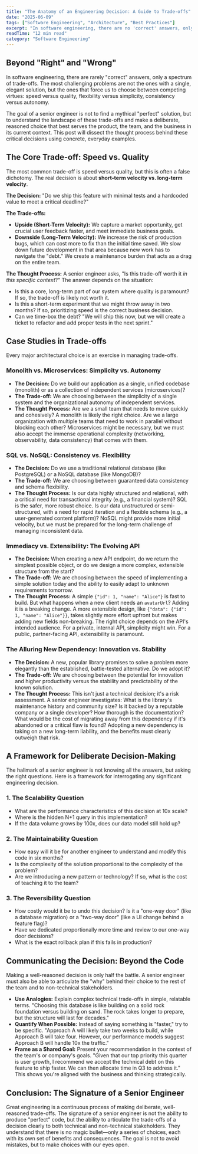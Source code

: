 ```yaml
---
title: "The Anatomy of an Engineering Decision: A Guide to Trade-offs"
date: "2025-06-09"
tags: ["Software Engineering", "Architecture", "Best Practices"]
excerpt: "In software engineering, there are no 'correct' answers, only a spectrum of trade-offs. This post dissects the thought process behind making deliberate, reasoned engineering decisions."
readTime: "12 min read"
category: "Software Engineering"
---
```


## Beyond "Right" and "Wrong"

In software engineering, there are rarely "correct" answers, only a spectrum of trade-offs. The most challenging problems are not the ones with a single, elegant solution, but the ones that force us to choose between competing virtues: speed versus quality, flexibility versus simplicity, consistency versus autonomy.

The goal of a senior engineer is not to find a mythical "perfect" solution, but to understand the landscape of these trade-offs and make a deliberate, reasoned choice that best serves the product, the team, and the business in its current context. This post will dissect the thought process behind these critical decisions using concrete, everyday examples.

## The Core Trade-off: Speed vs. Quality

The most common trade-off is speed versus quality, but this is often a false dichotomy. The real decision is about **short-term velocity vs. long-term velocity**.

**The Decision:** "Do we ship this feature with minimal tests and a hardcoded value to meet a critical deadline?"

**The Trade-offs:**
*   **Upside (Short-Term Velocity):** We capture a market opportunity, get crucial user feedback faster, and meet immediate business goals.
*   **Downside (Long-Term Velocity):** We increase the risk of production bugs, which can cost more to fix than the initial time saved. We slow down future development in that area because new work has to navigate the "debt." We create a maintenance burden that acts as a drag on the entire team.

**The Thought Process:**
A senior engineer asks, "Is this trade-off worth it *in this specific context*?" The answer depends on the situation:
*   Is this a core, long-term part of our system where quality is paramount? If so, the trade-off is likely not worth it.
*   Is this a short-term experiment that we might throw away in two months? If so, prioritizing speed is the correct business decision.
*   Can we time-box the debt? "We will ship this now, but we will create a ticket to refactor and add proper tests in the next sprint."

## Case Studies in Trade-offs

Every major architectural choice is an exercise in managing trade-offs.

### Monolith vs. Microservices: Simplicity vs. Autonomy
*   **The Decision:** Do we build our application as a single, unified codebase (monolith) or as a collection of independent services (microservices)?
*   **The Trade-off:** We are choosing between the simplicity of a single system and the organizational autonomy of independent services.
*   **The Thought Process:** Are we a small team that needs to move quickly and cohesively? A monolith is likely the right choice. Are we a large organization with multiple teams that need to work in parallel without blocking each other? Microservices might be necessary, but we must also accept the immense operational complexity (networking, observability, data consistency) that comes with them.

### SQL vs. NoSQL: Consistency vs. Flexibility
*   **The Decision:** Do we use a traditional relational database (like PostgreSQL) or a NoSQL database (like MongoDB)?
*   **The Trade-off:** We are choosing between guaranteed data consistency and schema flexibility.
*   **The Thought Process:** Is our data highly structured and relational, with a critical need for transactional integrity (e.g., a financial system)? SQL is the safer, more robust choice. Is our data unstructured or semi-structured, with a need for rapid iteration and a flexible schema (e.g., a user-generated content platform)? NoSQL might provide more initial velocity, but we must be prepared for the long-term challenge of managing inconsistent data.

### Immediacy vs. Extensibility: The Evolving API
*   **The Decision:** When creating a new API endpoint, do we return the simplest possible object, or do we design a more complex, extensible structure from the start?
*   **The Trade-off:** We are choosing between the speed of implementing a simple solution today and the ability to easily adapt to unknown requirements tomorrow.
*   **The Thought Process:** A simple `{"id": 1, "name": "Alice"}` is fast to build. But what happens when a new client needs an `avatarUrl`? Adding it is a breaking change. A more extensible design, like `{"data": {"id": 1, "name": "Alice"}}`, takes slightly more effort upfront but makes adding new fields non-breaking. The right choice depends on the API's intended audience. For a private, internal API, simplicity might win. For a public, partner-facing API, extensibility is paramount.

### The Alluring New Dependency: Innovation vs. Stability
*   **The Decision:** A new, popular library promises to solve a problem more elegantly than the established, battle-tested alternative. Do we adopt it?
*   **The Trade-off:** We are choosing between the potential for innovation and higher productivity versus the stability and predictability of the known solution.
*   **The Thought Process:** This isn't just a technical decision; it's a risk assessment. A senior engineer investigates: What is the library's maintenance history and community size? Is it backed by a reputable company or a single developer? How thorough is the documentation? What would be the cost of migrating away from this dependency if it's abandoned or a critical flaw is found? Adopting a new dependency is taking on a new long-term liability, and the benefits must clearly outweigh that risk.

## A Framework for Deliberate Decision-Making

The hallmark of a senior engineer is not knowing all the answers, but asking the right questions. Here is a framework for interrogating any significant engineering decision.

### 1. The Scalability Question
*   What are the performance characteristics of this decision at 10x scale?
*   Where is the hidden N+1 query in this implementation?
*   If the data volume grows by 100x, does our data model still hold up?

### 2. The Maintainability Question
*   How easy will it be for another engineer to understand and modify this code in six months?
*   Is the complexity of the solution proportional to the complexity of the problem?
*   Are we introducing a new pattern or technology? If so, what is the cost of teaching it to the team?

### 3. The Reversibility Question
*   How costly would it be to undo this decision? Is it a "one-way door" (like a database migration) or a "two-way door" (like a UI change behind a feature flag)?
*   Have we dedicated proportionally more time and review to our one-way door decisions?
*   What is the exact rollback plan if this fails in production?

## Communicating the Decision: Beyond the Code

Making a well-reasoned decision is only half the battle. A senior engineer must also be able to articulate the "why" behind their choice to the rest of the team and to non-technical stakeholders.

*   **Use Analogies:** Explain complex technical trade-offs in simple, relatable terms. "Choosing this database is like building on a solid rock foundation versus building on sand. The rock takes longer to prepare, but the structure will last for decades."
*   **Quantify When Possible:** Instead of saying something is "faster," try to be specific. "Approach A will likely take two weeks to build, while Approach B will take four. However, our performance models suggest Approach B will handle 10x the traffic."
*   **Frame as a Shared Goal:** Present your recommendation in the context of the team's or company's goals. "Given that our top priority this quarter is user growth, I recommend we accept the technical debt on this feature to ship faster. We can then allocate time in Q3 to address it." This shows you're aligned with the business and thinking strategically.

## Conclusion: The Signature of a Senior Engineer

Great engineering is a continuous process of making deliberate, well-reasoned trade-offs. The signature of a senior engineer is not the ability to produce "perfect" code, but the ability to articulate the trade-offs of a decision clearly to both technical and non-technical stakeholders. They understand that there is no magic bullet—only a series of choices, each with its own set of benefits and consequences. The goal is not to avoid mistakes, but to make choices with our eyes open.
